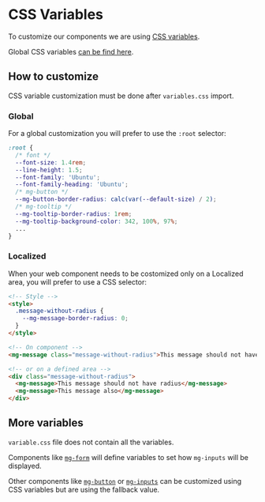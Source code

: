 
<Meta title="CSS Variables" />

# CSS Variables

To customize our components we are using [CSS variables](https://developer.mozilla.org/en-US/docs/Web/CSS/Using_CSS_custom_properties).

Global CSS variables [can be find here](https://gitlab.mgdis.fr/core/core-ui/mg-components/-/blob/master/src/styles/variables.css).

## How to customize

CSS variable customization must be done after `variables.css` import.

### Global

For a global customization you will prefer to use the `:root` selector:

```CSS
:root {
  /* font */
  --font-size: 1.4rem;
  --line-height: 1.5;
  --font-family: 'Ubuntu';
  --font-family-heading: 'Ubuntu';
  /* mg-button */
  --mg-button-border-radius: calc(var(--default-size) / 2);
  /* mg-tooltip */
  --mg-tooltip-border-radius: 1rem;
  --mg-tooltip-background-color: 342, 100%, 97%;
  ...
}
```

### Localized

When your web component needs to be costomized only on a Localized area, you will prefer to use a CSS selector:

```html
<!-- Style -->
<style>
  .message-without-radius {
    --mg-message-border-radius: 0;
  }
</style>

<!-- On component -->
<mg-message class="message-without-radius">This message should not have radius</mg-message>

<!-- or on a defined area -->
<div class="message-without-radius">
  <mg-message>This message should not have radius</mg-message>
  <mg-message>This message also</mg-message>
</div>
```

## More variables

`variable.css` file does not contain all the variables.

Components like [`mg-form`](https://gitlab.mgdis.fr/core/core-ui/mg-components/-/blob/master/src/components/molecules/mg-form/mg-form.scss) will define variables to set how `mg-inputs` will be displayed.

Other components like [`mg-button`](https://gitlab.mgdis.fr/core/core-ui/mg-components/-/blob/master/src/components/atoms/mg-button/mg-button.scss#L19) or [`mg-inputs`](https://gitlab.mgdis.fr/core/core-ui/mg-components/-/blob/master/src/components/molecules/inputs/styles/mg-input-box.scss#L25) can be customized using CSS variables but are using the fallback value.

